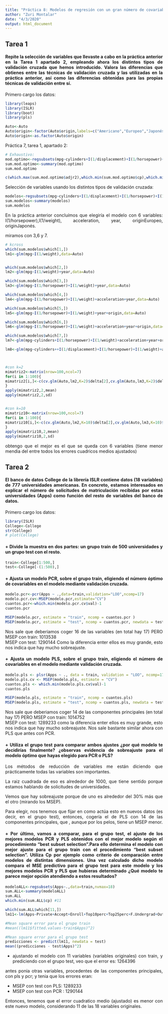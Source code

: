 ---
title: "Práctica 8: Modelos de regresión con un gran número de covariables (I)"
author: "Zuri Montalar"
date: "4/3/2020"
output: html_document
---

<div style="text-align: justify">

## Tarea 1
#### Repite la selección de variables que llevaste a cabo en la práctica anterior en la Tarea 1 apartado 2, empleando ahora los distintos tipos de validación cruzada que hemos introducido. Valora las diferencias que obtienes entre las técnicas de validación cruzada y las utilizadas en la práctica anterior, así como las diferencias obtenidas para las propias técnicas de validación entre sí.

Primero cargo los datos:

```{r cargo1}
library(leaps)
library(ISLR)
library(boot)
library(pls)
```

```{r autoo}
Auto<-Auto
Auto$origin<-factor(Auto$origin,labels=c("Americano","Europeo","Japonés"))
Auto$origin<-as.factor(Auto$origin)
```


Práctica 7, tarea 1, apartado 2:
```{r tareanterior, eval=FALSE}
# Exhaustivo:
mod.optimo<-regsubsets(mpg~cylinders+I(1/displacement)+I(1/horsepower)+I(1/weight)+acceleration+year+origin,method="exhaustive",data=Auto,nvmax=8)
sum.mod.optimo<-summary(mod.optimo)
sum.mod.optimo

c(which.max(sum.mod.optimo$adjr2),which.min(sum.mod.optimo$cp),which.min(sum.mod.optimo$bic))
```

Selección de variables usando los distintos tipos de validación cruzada:

```{r cruzada}
modelos<-regsubsets(mpg~cylinders+I(1/displacement)+I(1/horsepower)+I(1/weight)+acceleration+year+origin,data=Auto,nvmax=8)
sum.modelos<-summary(modelos)
sum.modelos

```

En la práctica anterior concluímos que elegiría el modelo con 6 variables: I(1/horsepower),I(1/weight), acceleration, year, originEuropeo, originJaponés.

miramos con 3,6 y 7.

```{r vals}
# kcross
which(sum.modelos$which[1,])
lm1<-glm(mpg~I(1/weight),data=Auto)


which(sum.modelos$which[2,])
lm2<-glm(mpg~I(1/weight)+year,data=Auto)

which(sum.modelos$which[3,])
lm3<-glm(mpg~I(1/horsepower)+I(1/weight)+year,data=Auto)

which(sum.modelos$which[4,])
lm4<-glm(mpg~I(1/horsepower)+I(1/weight)+acceleration+year,data=Auto)

which(sum.modelos$which[5,])
lm5<-glm(mpg~I(1/horsepower)+I(1/weight)+year+origin,data=Auto)

which(sum.modelos$which[6,])
lm6<-glm(mpg~I(1/horsepower)+I(1/weight)+acceleration+year+origin,data=Auto)

which(sum.modelos$which[7,])
lm7<-glm(mpg~cylinders+I(1/horsepower)+I(1/weight)+acceleration+year+origin,data=Auto)

lm8<-glm(mpg~cylinders++I(1/displacement)+I(1/horsepower)+I(1/weight)+acceleration+year+origin,data=Auto)



#con k=2
mimatriz2<-matrix(nrow=100,ncol=7)
for(i in 1:100){
mimatriz2[i,]<-c(cv.glm(Auto,lm2,K=2)$delta[2],cv.glm(Auto,lm3,K=2)$delta[2],cv.glm(Auto,lm4,K=2)$delta[2],cv.glm(Auto,lm5,K=2)$delta[2],cv.glm(Auto,lm6,K=2)$delta[2],cv.glm(Auto,lm7,K=2)$delta[2],cv.glm(Auto,lm8,K=2)$delta[2])
}
apply(mimatriz2,2,mean) 
apply(mimatriz2,2,sd)


#con k=10
mimatriz10<-matrix(nrow=100,ncol=7)
for(i in 1:100){
mimatriz10[i,]<-c(cv.glm(Auto,lm2,K=10)$delta[2],cv.glm(Auto,lm3,K=10)$delta[2],cv.glm(Auto,lm4,K=10)$delta[2],cv.glm(Auto,lm5,K=10)$delta[2],cv.glm(Auto,lm6,K=10)$delta[2],cv.glm(Auto,lm7,K=10)$delta[2],cv.glm(Auto,lm8,K=10)$delta[2])
}
apply(mimatriz10,2,mean) 
apply(mimatriz10,2,sd)

```


obtengo que el mejor es el que se queda con 6 variables (tiene menor mendia del entre todos los errores cuadricos medios ajustados)


## Tarea 2
#### El banco de datos College de la librería ISLR contiene datos (18 variables) de 777 universidades americanas. En concreto, estamos interesados en explicar el número de solicitudes de matriculación recibidas por estas universidades (Apps) como función del resto de variables del banco de datos.

Primero cargo los datos:

```{r cargo2}
library(ISLR)
College<-College
str(College)
# plot(College)
```

#### + Divide la muestra en dos partes: un grupo train de 500 universidades y un grupo test con el resto.

```{r traintest}
train<-College[1:500,]
test<-College[-(1:500),]
```


#### + Ajusta un modelo PCR, sobre el grupo train, eligiendo el número óptimo de covariables en el modelo mediante validación cruzada.

```{r ajustePCR}
modelo.pcr<-pcr(Apps ~ .,data=train,validation="LOO",ncomp=17)
modelo.pcr.cv<-MSEP(modelo.pcr,estimate="CV")
cuantos.pcr<-which.min(modelo.pcr.cv$val)-1
cuantos.pcr

MSEP(modelo.pcr, estimate = "train", ncomp = cuantos.pcr )
MSEP(modelo.pcr, estimate = "test", ncomp = cuantos.pcr, newdata = test)

```

Nos sale que deberiamos coger 16 de las variables (en total hay 17) 
PERO
MSEP con train: 1013538  
MSEP con test: 1290144
Como la diferencia enter ellos es muy grande, esto nos indica que hay mucho sobreajuste.


#### + Ajusta un modelo PLS, sobre el grupo train, eligiendo el número de covariables en el modelo mediante validación cruzada.

```{r PLS}
modelo.pls <- plsr(Apps ~ ., data = train, validation = "LOO", ncomp=17)
modelo.pls.cv <- MSEP(modelo.pls, estimate = "CV")
cuantos.pls <- which.min(modelo.pls.cv$val)-1
cuantos.pls

MSEP(modelo.pls, estimate = "train", ncomp = cuantos.pls)
MSEP(modelo.pls, estimate = "test", ncomp = cuantos.pls, newdata = test)
```

Nos sale que deberiamos coger 14 de las componentes principales (en total hay 17) 
PERO
MSEP con train: 1014752    
MSEP con test: 1289233 
como la diferencia enter ellos es muy grande, esto nos indica que hay mucho sobreajuste. Nos sale bastante similar ahora con PLS que antes con PCR.


#### + Utiliza el grupo test para comparar ambos ajustes ¿por qué modelo te decidirías finalmente? ¿observas evidencia de sobreajuste para el modelo óptimo que hayas elegido para PCR o PLS?

Los métodos de reducción de variables me están diciendo que prácticamente todas las variables son importantes.

La raiz cuadrada de eso es alrededor de 1000, que tiene sentido porque estamos hablando de solicitudes de universidades.

Vemos que hay sobreajuste porque de uno es alrededor del 30% más que el otro (mirando los MSEP).

Para elegir, nos tenemos que fijar en como actúa esto en nuevos datos (es decir, en el grupo test), entonces, cogería el de PLS con 14 de las componentes principales, que , aunque por los pelos, tiene un MSEP menor.

#### + Por último, vamos a comparar, para el grupo test, el ajuste de los mejores modelos PCR y PLS obtenidos con el mejor modelo según el procedimiento “best subset selection”.Para ello determina el modelo con mejor ajuste para el grupo train con el procedimiento “best subset selection”. Utiliza Cp por ejemplo como criterio de comparación entre modelos de distintas dimensiones. Una vez calculado dicho modelo compara el MSE predictivo para el grupo test para este modelo y los mejores modelos PCR y PLS que hubieras determinado ¿Qué modelo te parece mejor opción atendiendo a estos resultados?

```{r best}
modeloALL<-regsubsets(Apps~.,data=train,nvmax=18)
sum.ALL<-summary(modeloALL)
sum.ALL
which.min(sum.ALL$cp) #11

which(sum.ALL$which[11,])
lm11<-lm(Apps~Private+Accept+Enroll+Top10perc+Top25perc+F.Undergrad+Outstate+Room.Board+Terminal+Expend+Grad.Rate,data=train)

#Mean square error para el grupo train
#mean((lm11$fitted.values-train$Apps)^2)

#Mean square error para el grupo test
predicciones <- predict(lm11, newdata = test)
mean((predicciones - test$Apps)^2)

```


  - ajustando el modelo con 11 variables (variables originales) con train, y prediciendo con el grupo test, veo que el error es: 1264396

antes ponia otras variables, procedentes de las componentes principales, con pls y pcr; y tenia que los errores eran:

  - MSEP con test con PLS: 1289233 
  - MSEP con test con PCR : 1290144

Entonces, tenemos que el error cuadratico medio (ajustado) es menor con este nuevo modelo, considerando 11 de las 18 variables originales.
